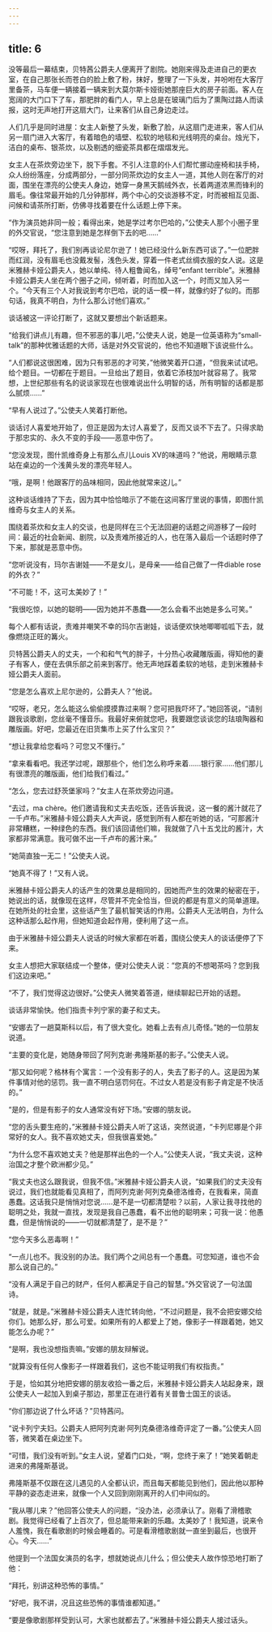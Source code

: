 ```yaml
---
---
---
```

title: 6
---




没等最后一幕结束，贝特茜公爵夫人便离开了剧院。她刚来得及走进自己的更衣室，在自己那张长而苍白的脸上敷了粉，抹好，整理了一下头发，并吩咐在大客厅里备茶，马车便一辆接着一辆来到大莫尔斯卡娅街她那座巨大的房子前面。客人在宽阔的大门口下了车，那肥胖的看门人，早上总是在玻璃门后为了熏陶过路人而读报，这时无声地打开这扇大门，让来客们从自己身边走过。

人们几乎是同时进屋：女主人新整了头发，新敷了脸，从这扇门走进来，客人们从另一扇门进入大客厅，有着暗色的墙壁、松软的地毯和光线明亮的桌台。烛光下，洁白的桌布、银茶炊，以及剔透的细瓷茶具都在熠熠发光。

女主人在茶炊旁边坐下，脱下手套。不引人注意的仆人们帮忙挪动座椅和扶手椅，众人纷纷落座，分成两部分，一部分同茶炊边的女主人一道，其他人则在客厅的对面，围坐在漂亮的公使夫人身边，她穿一身黑天鹅绒外衣，长着两道浓黑而锋利的眉毛。像往常最开始的几分钟那样，两个中心的交谈游移不定，时而被相互见面、问候和请茶所打断，仿佛寻找着要在什么话题上停下来。

“作为演员她非同一般；看得出来，她是学过考尔巴哈的，”公使夫人那个小圈子里的外交官说，“您注意到她是怎样倒下去的吧……”

“哎呀，拜托了，我们别再谈论尼尔逊了！她已经没什么新东西可谈了。”一位肥胖而红润，没有眉毛也没戴发髻，浅色头发，穿着一件老式丝绸衣服的女人说。这是米雅赫卡娅公爵夫人，她以单纯、待人粗鲁闻名，绰号“enfant terrible”。米雅赫卡娅公爵夫人坐在两个圈子之间，倾听着，时而加入这一个，时而又加入另一个。“今天有三个人对我说到考尔巴哈，说的话一模一样，就像约好了似的。而那句话，我真不明白，为什么那么讨他们喜欢。”

谈话被这一评论打断了，这就又要想出个新话题来。

“给我们讲点儿有趣，但不邪恶的事儿吧，”公使夫人说，她是一位英语称为“small-talk”的那种优雅话题的大师，话是对外交官说的，他也不知道眼下该说些什么。

“人们都说这很困难，因为只有邪恶的才可笑，”他微笑着开口道，“但我来试试吧。给个题目。一切都在于题目。一旦给出了题目，依着它添枝加叶就容易了。我常想，上世纪那些有名的说谈家现在也很难说出什么明智的话，所有明智的话都是那么腻烦……”

“早有人说过了。”公使夫人笑着打断他。

谈话讨人喜爱地开始了，但正是因为太讨人喜爱了，反而又谈不下去了。只得求助于那忠实的、永久不变的手段——恶意中伤了。

“您没发现，图什凯维奇身上有那么点儿Louis XV的味道吗？”他说，用眼睛示意站在桌边的一个浅黄头发的漂亮年轻人。

“哦，是啊！他跟客厅的品味相同，因此他就常来这儿。”

这种谈话维持了下去，因为其中恰恰暗示了不能在这间客厅里说的事情，即图什凯维奇与女主人的关系。

围绕着茶炊和女主人的交谈，也是同样在三个无法回避的话题之间游移了一段时间：最近的社会新闻、剧院，以及责难所接近的人，也在落入最后一个话题时停了下来，那就是恶意中伤。

“您听说没有，玛尔吉谢娃——不是女儿，是母亲——给自己做了一件diable rose的外衣？”

“不可能！不，这可太美妙了！”

“我很吃惊，以她的聪明——因为她并不愚蠢——怎么会看不出她是多么可笑。”

每个人都有话说，责难并嘲笑不幸的玛尔吉谢娃，谈话便欢快地唧唧呱呱下去，就像燃烧正旺的篝火。

贝特茜公爵夫人的丈夫，一个和和气气的胖子，十分热心收藏雕版画，得知他的妻子有客人，便在去俱乐部之前来到客厅。他无声地踩着柔软的地毯，走到米雅赫卡娅公爵夫人面前。

“您是怎么喜欢上尼尔逊的，公爵夫人？”他说。

“哎呀，老兄，怎么能这么偷偷摸摸靠过来啊？您可把我吓坏了。”她回答说，“请别跟我谈歌剧，您丝毫不懂音乐。我最好来俯就您吧，我要跟您谈谈您的珐琅陶器和雕版画。好吧，您最近在旧货集市上买了什么宝贝？”

“想让我拿给您看吗？可您又不懂行。”

“拿来看看吧。我还学过呢，跟那些个，他们怎么称呼来着……银行家……他们那儿有很漂亮的雕版画，他们给我们看过。”

“怎么，您去过舒茨堡家吗？”女主人在茶炊旁边问道。

“去过，ma chère。他们邀请我和丈夫去吃饭，还告诉我说，这一餐的酱汁就花了一千卢布。”米雅赫卡娅公爵夫人大声说，感觉到所有人都在听她的话，“可那酱汁非常糟糕，一种绿色的东西。我们该回请他们嘛，我就做了八十五戈比的酱汁，大家都非常满意。我可做不出一千卢布的酱汁来。”

“她简直独一无二！”公使夫人说。

“她真不得了！”又有人说。

米雅赫卡娅公爵夫人的话产生的效果总是相同的，因她而产生的效果的秘密在于，她说出的话，就像现在这样，尽管并不完全恰当，但说的都是有意义的简单道理。在她所处的社会里，这些话产生了最机智笑话的作用。公爵夫人无法明白，为什么这种话那么起作用，但她知道会起作用，便利用了这一点。

由于米雅赫卡娅公爵夫人说话的时候大家都在听着，围绕公使夫人的谈话便停了下来。

女主人想把大家联结成一个整体，便对公使夫人说：“您真的不想喝茶吗？您到我们这边来吧。”

“不了，我们觉得这边很好。”公使夫人微笑着答道，继续聊起已开始的话题。

谈话非常愉快。他们指责卡列宁家的妻子和丈夫。

“安娜去了一趟莫斯科以后，有了很大变化。她看上去有点儿奇怪。”她的一位朋友说道。

“主要的变化是，她随身带回了阿列克谢·弗隆斯基的影子。”公使夫人说。

“那又如何呢？格林有个寓言：一个没有影子的人，失去了影子的人。这是因为某件事情对他的惩罚。我一直不明白惩罚何在。不过女人若是没有影子肯定是不快活的。”

“是的，但是有影子的女人通常没有好下场。”安娜的朋友说。

“您的舌头要生疮的，”米雅赫卡娅公爵夫人听了这话，突然说道，“卡列尼娜是个非常好的女人。我不喜欢她丈夫，但我很喜爱她。”

“为什么您不喜欢她丈夫？他是那样出色的一个人。”公使夫人说，“我丈夫说，这种治国之才整个欧洲都少见。”

“我丈夫也这么跟我说，但我不信。”米雅赫卡娅公爵夫人说，“如果我们的丈夫没有说过，我们也就能看见真相了，而阿列克谢·阿列克桑德洛维奇，在我看来，简直愚蠢。这话我只是悄悄对您说……是不是一切都清楚啦？以前，人家让我寻找他的聪明之处，我就一直找，发现是我自己愚蠢，看不出他的聪明来；可我一说：他愚蠢，但是悄悄说的——一切就都清楚了，是不是？”

“您今天多么恶毒啊！”

“一点儿也不。我没别的办法。我们两个之间总有一个愚蠢。可您知道，谁也不会那么说自己的。”

“没有人满足于自己的财产，任何人都满足于自己的智慧。”外交官说了一句法国诗。

“就是，就是。”米雅赫卡娅公爵夫人连忙转向他，“不过问题是，我不会把安娜交给你们。她那么好，那么可爱。如果所有的人都爱上了她，像影子一样跟着她，她又能怎么办呢？”

“是啊，我也没想指责嘛。”安娜的朋友辩解说。

“就算没有任何人像影子一样跟着我们，这也不能证明我们有权指责。”

于是，恰如其分地把安娜的朋友收拾一番之后，米雅赫卡娅公爵夫人站起身来，跟公使夫人一起加入到桌子那边，那里正在进行着有关普鲁士国王的谈话。

“你们那边说了什么坏话？”贝特茜问。

“说卡列宁夫妇。公爵夫人把阿列克谢·阿列克桑德洛维奇评定了一番。”公使夫人回答，微笑着在桌边坐下。

“可惜，我们没有听到。”女主人说，望着门口处，“啊，您终于来了！”她笑着朝走进来的弗隆斯基说。

弗隆斯基不仅跟在这儿遇见的人全都认识，而且每天都能见到他们，因此他以那种平静的姿态走进来，就像一个人又回到刚刚离开的人们中间似的。

“我从哪儿来？”他回答公使夫人的问题，“没办法，必须承认了。刚看了滑稽歌剧。我觉得已经看了上百次了，但总能带来新的乐趣。太美妙了！我知道，说来令人羞愧，我在看歌剧的时候会睡着的。可是看滑稽歌剧就一直坐到最后，也很开心。今天……”

他提到一个法国女演员的名字，想就她说点儿什么；但公使夫人故作惊恐地打断了他：

“拜托，别讲这种恐怖的事情。”

“好吧，我不讲，况且这些恐怖的事情谁都知道。”

“要是像歌剧那样受到认可，大家也就都去了。”米雅赫卡娅公爵夫人接过话头。